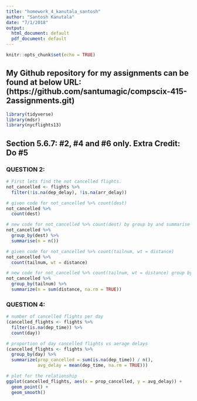 ```yaml
---
title: "homework_4_kanutala_santosh"
author: "Santosh Kanutala"
date: "7/1/2018"
output:
  html_document: default
  pdf_document: default
---
```


```r
knitr::opts_chunk$set(echo = TRUE)
```
## **My Github repository for my assignments can be found at below URL:       (https://github.com/santumagic/compscix-415-2assignments.git)**

```r
library(tidyverse)
library(mdsr)
library(nycflights13)
```
## Section 5.6.7: #2, #4 and #6 only. Extra Credit: Do #5

### **QUESTION 2:**
```r
# First lets find the not cancelled flights.
not_cancelled <- flights %>% 
  filter(!is.na(dep_delay), !is.na(arr_delay))

# given code for not_cancelled %>% count(dest)
not_cancelled %>%
  count(dest)

# new code for not_cancelled %>% count(dest) by group by and summarise
not_cancelled %>%
  group_by(dest) %>%
  summarise(n = n())

# given code for not_cancelled %>% count(tailnum, wt = distance)
not_cancelled %>%
  count(tailnum, wt = distance)

# new code for not_cancelled %>% count(tailnum, wt = distance) group by and summarise
not_cancelled %>%
  group_by(tailnum) %>%
  summarize(n = sum(distance, na.rm = TRUE))
```

### **QUESTION 4:**

```r
# number of cancelled flights per day
(cancelled_flights <- flights %>%
  filter(is.na(dep_time)) %>%
  count(day))

# proportion of day cancelled flights vs aerage delays
(cancelled_flights <- flights %>%
  group_by(day) %>%
  summarize(prop_cancelled = sum(is.na(dep_time)) / n(),
            avg_delay = mean(dep_time, na.rm = TRUE)))

# plot for the relationship
ggplot(cancelled_flights, aes(x = prop_cancelled, y = avg_delay)) +
  geom_point() +
  geom_smooth()

```



